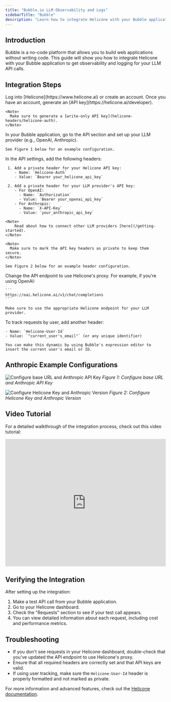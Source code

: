 ```yaml
---
title: "Bubble.io LLM Observability and Logs"
sidebarTitle: "Bubble"
description: "Learn how to integrate Helicone with your Bubble application for LLM observability and logging."
---
```


## Introduction

Bubble is a no-code platform that allows you to build web applications without writing code. This guide will show you how to integrate Helicone with your Bubble application to get observability and logging for your LLM API calls.

## Integration Steps

<Steps>
  <Step title="Create a Helicone account and generate an API Key">
    Log into [Helicone](https://www.helicone.ai) or create an account. Once you have an account, generate an [API key](https://helicone.ai/developer).

    <Note>
      Make sure to generate a [write-only API key](helicone-headers/helicone-auth).
    </Note>

  </Step>

  <Step title="Configure API settings in Bubble">
    In your Bubble application, go to the API section and set up your LLM provider (e.g., OpenAI, Anthropic).

    See Figure 1 below for an example configuration.

  </Step>

  <Step title="Add Helicone headers">
    In the API settings, add the following headers:

     1. Add a private header for your Helicone API key:
        - Name: `Helicone-Auth`
        - Value: `Bearer your_helicone_api_key`

     2. Add a private header for your LLM provider's API key:
        - For OpenAI:
          - Name: `Authorization`
          - Value: `Bearer your_openai_api_key`
        - For Anthropic:
          - Name: `X-API-Key`
          - Value: `your_anthropic_api_key`

    <Note>
        Read about how to connect other LLM providers [here](/getting-started).
    </Note>

    <Note>
      Make sure to mark the API key headers as private to keep them secure.
    </Note>

    See Figure 2 below for an example header configuration.

  </Step>

  <Step title="Update the API endpoint">
    Change the API endpoint to use Helicone's proxy. For example, if you're using OpenAI:

    ```
    https://oai.helicone.ai/v1/chat/completions
    ```

    Make sure to use the appropriate Helicone endpoint for your LLM provider.

  </Step>

  <Step title="(Optional) Add user tracking">
    To track requests by user, add another header:

    - Name: `Helicone-User-Id`
    - Value: `"current_user's_email"` (or any unique identifier)

    You can make this dynamic by using Bubble's expression editor to insert the current user's email or ID.

  </Step>
</Steps>

## Anthropic Example Configurations

![Configure base URL and Anthropic API Key](/images/integrations/anthropic_base_url.webp)
_Figure 1: Configure base URL and Anthropic API Key_

![Configure Helicone Key and Anthropic Version](/images/integrations/bubble_anthropic.webp)
_Figure 2: Configure Helicone Key and Anthropic Version_

## Video Tutorial

For a detailed walkthrough of the integration process, check out this video tutorial:

<iframe
  width="100%"
  height="400"
  src="https://www.youtube.com/embed/MSxx91kDr5w?start=93"
  title="Integrating Helicone with Bubble"
  frameborder="0"
  allow="accelerometer; autoplay; clipboard-write; encrypted-media; gyroscope; picture-in-picture"
  allowfullscreen
></iframe>

## Verifying the Integration

After setting up the integration:

1. Make a test API call from your Bubble application.
2. Go to your Helicone dashboard.
3. Check the "Requests" section to see if your test call appears.
4. You can view detailed information about each request, including cost and performance metrics.

## Troubleshooting

- If you don't see requests in your Helicone dashboard, double-check that you've updated the API endpoint to use Helicone's proxy.
- Ensure that all required headers are correctly set and that API keys are valid.
- If using user tracking, make sure the `Helicone-User-Id` header is properly formatted and not marked as private.

For more information and advanced features, check out the [Helicone documentation](https://docs.helicone.ai).
